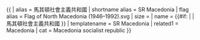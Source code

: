 {{ {{{1<noinclude>|country showdata</noinclude>}}}
| alias = 馬其頓社會主義共和國
| shortname alias = SR Macedonia
| flag alias = Flag of North Macedonia (1946–1992).svg
| size = {{{size|}}}
| name = {{#if: {{{name|}}} | {{{name|}}} | 馬其頓社會主義共和國 }}
<noinclude>
| templatename = SR Macedonia
| related1 = Macedonia
| cat = Macedonia socialist republic
</noinclude>
}}